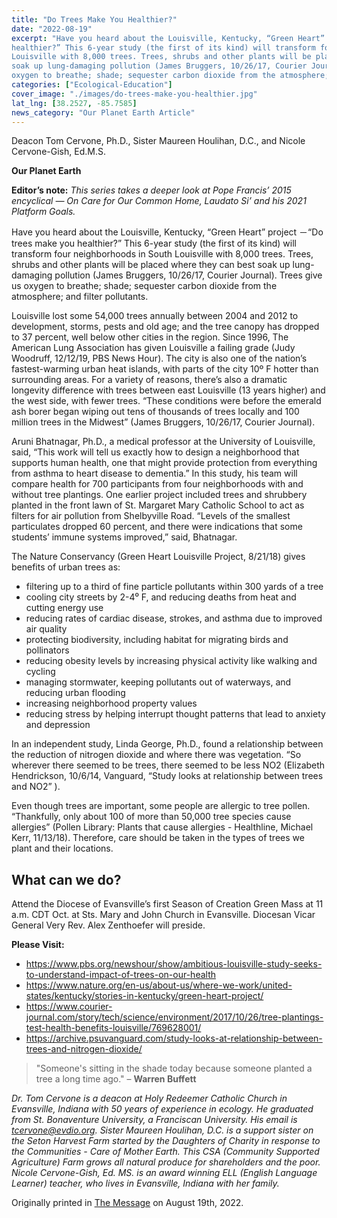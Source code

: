 ```yaml
---
title: "Do Trees Make You Healthier?"
date: "2022-08-19"
excerpt: "Have you heard about the Louisville, Kentucky, “Green Heart” project －“Do trees make you
healthier?” This 6-year study (the first of its kind) will transform four neighborhoods in South
Louisville with 8,000 trees. Trees, shrubs and other plants will be placed where they can best
soak up lung-damaging pollution (James Bruggers, 10/26/17, Courier Journal). Trees give us
oxygen to breathe; shade; sequester carbon dioxide from the atmosphere; and filter pollutants."
categories: ["Ecological-Education"]
cover_image: "./images/do-trees-make-you-healthier.jpg"
lat_lng: [38.2527, -85.7585]
news_category: "Our Planet Earth Article"
---
```


Deacon Tom Cervone, Ph.D., Sister Maureen Houlihan, D.C., and Nicole Cervone-Gish, Ed.M.S.

**Our Planet Earth**

**Editor’s note:**
_This series takes a deeper look at Pope Francis’ 2015 encyclical ― On Care for Our Common
Home, Laudato Si’ and his 2021 Platform Goals._

Have you heard about the Louisville, Kentucky, “Green Heart” project －“Do trees make you
healthier?” This 6-year study (the first of its kind) will transform four neighborhoods in South
Louisville with 8,000 trees. Trees, shrubs and other plants will be placed where they can best
soak up lung-damaging pollution (James Bruggers, 10/26/17, Courier Journal). Trees give us
oxygen to breathe; shade; sequester carbon dioxide from the atmosphere; and filter pollutants.

Louisville lost some 54,000 trees annually between 2004 and 2012 to development, storms, pests
and old age; and the tree canopy has dropped to 37 percent, well below other cities in the region.
Since 1996, The American Lung Association has given Louisville a failing grade (Judy
Woodruff, 12/12/19, PBS News Hour). The city is also one of the nation’s fastest-warming urban
heat islands, with parts of the city 10º F hotter than surrounding areas. For a variety of reasons,
there’s also a dramatic longevity difference with trees between east Louisville (13 years higher)
and the west side, with fewer trees. “These conditions were before the emerald ash borer began
wiping out tens of thousands of trees locally and 100 million trees in the Midwest” (James
Bruggers, 10/26/17, Courier Journal).

Aruni Bhatnagar, Ph.D., a medical professor at the University of Louisville, said, “This work
will tell us exactly how to design a neighborhood that supports human health, one that might
provide protection from everything from asthma to heart disease to dementia.” In this study, his
team will compare health for 700 participants from four neighborhoods with and without tree
plantings. One earlier project included trees and shrubbery planted in the front lawn of St.
Margaret Mary Catholic School to act as filters for air pollution from Shelbyville Road. “Levels
of the smallest particulates dropped 60 percent, and there were indications that some students’
immune systems improved,” said, Bhatnagar.

The Nature Conservancy (Green Heart Louisville Project, 8/21/18) gives benefits of urban trees
as:

- filtering up to a third of fine particle pollutants within 300 yards of a tree
- cooling city streets by 2-4⁰ F, and reducing deaths from heat and cutting energy use
- reducing rates of cardiac disease, strokes, and asthma due to improved air quality
- protecting biodiversity, including habitat for migrating birds and pollinators
- reducing obesity levels by increasing physical activity like walking and cycling
- managing stormwater, keeping pollutants out of waterways, and reducing urban flooding
- increasing neighborhood property values
- reducing stress by helping interrupt thought patterns that lead to anxiety and depression

In an independent study, Linda George, Ph.D., found a relationship between the reduction of
nitrogen dioxide and where there was vegetation. “So wherever there seemed to be trees, there
seemed to be less NO2 (Elizabeth Hendrickson, 10/6/14, Vanguard, “Study looks at relationship
between trees and NO2” ).

Even though trees are important, some people are allergic to tree pollen. “Thankfully, only about
100 of more than 50,000 tree species cause allergies” (Pollen Library: Plants that cause allergies
\- Healthline, Michael Kerr, 11/13/18). Therefore, care should be taken in the types of trees we
plant and their locations.

## What can we do?

Attend the Diocese of Evansville’s first Season of Creation Green Mass at 11 a.m. CDT Oct. at
Sts. Mary and John Church in Evansville. Diocesan Vicar General Very Rev. Alex Zenthoefer
will preside.

**Please Visit:**

- https://www.pbs.org/newshour/show/ambitious-louisville-study-seeks-to-understand-impact-of-trees-on-our-health
- https://www.nature.org/en-us/about-us/where-we-work/united-states/kentucky/stories-in-kentucky/green-heart-project/
- https://www.courier-journal.com/story/tech/science/environment/2017/10/26/tree-plantings-test-health-benefits-louisville/769628001/
- https://archive.psuvanguard.com/study-looks-at-relationship-between-trees-and-nitrogen-dioxide/

> &quot;Someone&#39;s sitting in the shade today because someone planted a tree a long time ago.&quot;
> – **Warren Buffett**

_Dr. Tom Cervone is a deacon at Holy Redeemer Catholic Church in Evansville, Indiana with 50
years of experience in ecology. He graduated from St. Bonaventure University, a Franciscan
University. His email is tcervone@evdio.org. Sister Maureen Houlihan, D.C. is a support sister
on the Seton Harvest Farm started by the Daughters of Charity in response to the Communities -
Care of Mother Earth. This CSA (Community Supported Agriculture) Farm grows all natural
produce for shareholders and the poor. Nicole Cervone-Gish, Ed. MS. is an award winning ELL
(English Language Learner) teacher, who lives in Evansville, Indiana with her family._

Originally printed in [The Message](https://evdiomessage.org/) on August 19th, 2022.
